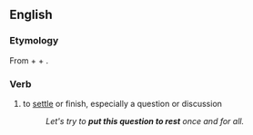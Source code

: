 ==English==

===Etymology===
From {{term|put}} + {{term|to}} + {{term|rest}}.

===Verb===
{{en-verb|puts to rest|putting to rest|put to rest}}

# to [[settle]] or finish, especially a question or discussion
#: ''Let's try to '''put this question to rest''' once and for all.''